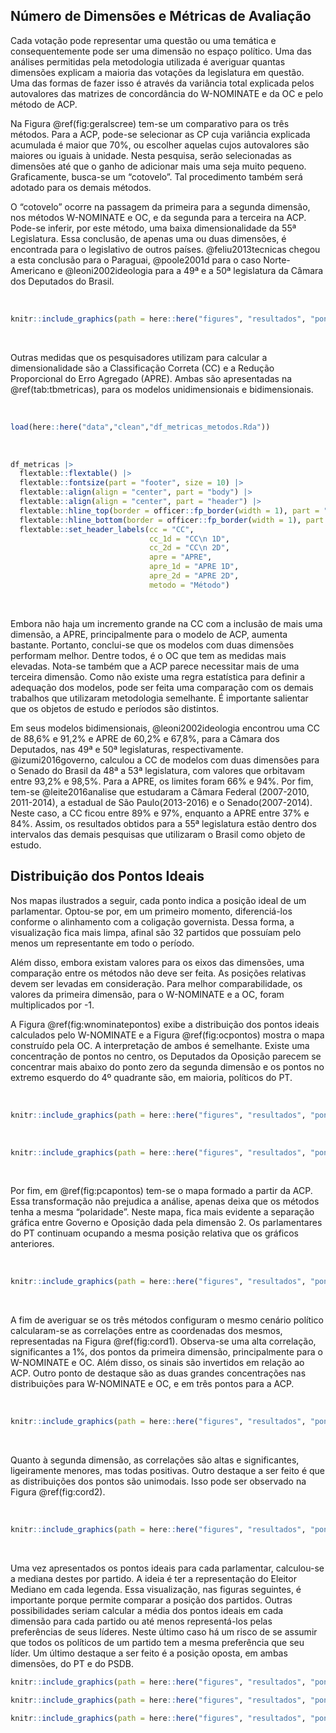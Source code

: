 ## Número de Dimensões e Métricas de Avaliação

Cada votação pode representar uma questão ou uma temática e consequentemente pode ser uma dimensão no espaço político. Uma das análises permitidas pela metodologia utilizada é averiguar quantas dimensões explicam a maioria das votações da legislatura em questão. Uma das formas de fazer isso é através da variância total explicada pelos autovalores das matrizes de concordância do W-NOMINATE e da OC e pelo método de ACP.

Na Figura \@ref(fig:geralscree) tem-se um comparativo para os três métodos. Para a ACP, pode-se selecionar as CP cuja variância explicada acumulada é maior que 70%, ou escolher aquelas cujos autovalores são maiores ou iguais à unidade. Nesta pesquisa, serão selecionadas as dimensões até que o ganho de adicionar mais uma seja muito pequeno. Graficamente, busca-se um "cotovelo". Tal procedimento também será adotado para os demais métodos.

O "cotovelo" ocorre na passagem da primeira para a segunda dimensão, nos métodos W-NOMINATE e OC, e da segunda para a terceira na ACP. Pode-se inferir, por este método, uma baixa dimensionalidade da 55ª Legislatura. Essa conclusão, de apenas uma ou duas dimensões, é encontrada para o legislativo de outros países. @feliu2013tecnicas chegou a esta conclusão para o Paraguai, @poole2001d para o caso Norte-Americano e @leoni2002ideologia para a 49ª e a 50ª legislatura da Câmara dos Deputados do Brasil.

<br>

```r
knitr::include_graphics(path = here::here("figures", "resultados", "pontos_ideais", "geral_screeplot.png"))


```

<br>

Outras medidas que os pesquisadores utilizam para calcular a dimensionalidade são a Classificação Correta (CC) e a Redução Proporcional do Erro Agregado (APRE). Ambas são apresentadas na \@ref(tab:tbmetricas), para os modelos unidimensionais e bidimensionais.


<br>

```r
load(here::here("data","clean","df_metricas_metodos.Rda"))
```

<br>


```r
df_metricas |> 
  flextable::flextable() |> 
  flextable::fontsize(part = "footer", size = 10) |> 
  flextable::align(align = "center", part = "body") |> 
  flextable::align(align = "center", part = "header") |> 
  flextable::hline_top(border = officer::fp_border(width = 1), part = "all") |> 
  flextable::hline_bottom(border = officer::fp_border(width = 1), part = "all") |> 
  flextable::set_header_labels(cc = "CC",
                               cc_1d = "CC\n 1D",
                               cc_2d = "CC\n 2D",
                               apre = "APRE",
                               apre_1d = "APRE 1D",
                               apre_2d = "APRE 2D",
                               metodo = "Método")


```

<br>

Embora não haja um incremento grande na CC com a inclusão de mais uma dimensão, a APRE, principalmente para o modelo de ACP, aumenta bastante. Portanto, conclui-se que os modelos com duas dimensões performam melhor. Dentre todos, é o OC que tem as medidas mais elevadas. Nota-se também que a ACP parece necessitar mais de uma terceira dimensão. Como não existe uma regra estatística para definir a adequação dos modelos, pode ser feita uma comparação com os demais trabalhos que utilizaram metodologia semelhante. É importante salientar que os objetos de estudo e períodos são distintos.  

Em seus modelos bidimensionais, @leoni2002ideologia encontrou uma CC de 88,6% e 91,2%  e APRE de 60,2% e 67,8%, para a Câmara dos Deputados, nas 49ª e 50ª legislaturas, respectivamente. @izumi2016governo, calculou a CC de modelos com duas dimensões para o Senado do Brasil da  48ª a 53ª legislatura, com valores que orbitavam entre 93,2% e 98,5%. Para a APRE, os limites foram 66% e 94%. Por fim, tem-se @leite2016analise que estudaram a Câmara Federal (2007-2010, 2011-2014), a estadual de São Paulo(2013-2016) e o Senado(2007-2014). Neste caso, a CC ficou entre 89% e 97%, enquanto a APRE entre 37% e 84%. Assim, os resultados obtidos para a 55ª legislatura estão dentro dos intervalos das demais pesquisas que utilizaram o Brasil como objeto de estudo.



## Distribuição dos Pontos Ideais

Nos mapas ilustrados a seguir, cada ponto indica a posição ideal de um parlamentar. Optou-se por, em um primeiro momento, diferenciá-los conforme o alinhamento com a coligação governista. Dessa forma, a visualização fica mais limpa, afinal são 32 partidos que possuíam pelo menos um representante em todo o período.

Além disso, embora existam valores para os eixos das dimensões, uma comparação entre os métodos não deve ser feita. As posições relativas devem ser levadas em consideração. Para melhor comparabilidade, os valores da primeira dimensão, para o W-NOMINATE e a OC, foram multiplicados por -1.

A Figura \@ref(fig:wnominatepontos) exibe a distribuição dos pontos ideais calculados pelo W-NOMINATE e a Figura \@ref(fig:ocpontos) mostra o mapa construído pela OC. A interpretação de ambos é semelhante. Existe uma concentração de pontos no centro, os Deputados da Oposição parecem se concentrar mais abaixo do ponto zero da segunda dimensão e os pontos no extremo esquerdo do 4º quadrante são, em maioria, políticos do PT.

<br>


```r
knitr::include_graphics(path = here::here("figures", "resultados", "pontos_ideais", "grafico_wnominate_pontos.png"))


```

<br>

```r
knitr::include_graphics(path = here::here("figures", "resultados", "pontos_ideais", "grafico_oc_pontos.png"))


```

<br>

Por fim, em \@ref(fig:pcapontos) tem-se o mapa formado a partir da ACP. Essa transformação não prejudica a análise, apenas deixa que os métodos tenha a mesma "polaridade". Neste mapa, fica mais evidente a separação gráfica entre Governo e Oposição dada pela dimensão 2. Os parlamentares do PT continuam ocupando a mesma posição relativa que os gráficos anteriores.

<br>

```r
knitr::include_graphics(path = here::here("figures", "resultados", "pontos_ideais", "grafico_radar_pca_pontos.png"))


```

<br>

A fim de averiguar se os três métodos configuram o mesmo cenário político calcularam-se as correlações entre as coordenadas dos mesmos, representadas na Figura \@ref(fig:cord1). Observa-se uma alta correlação, significantes a 1%, dos pontos da primeira dimensão, principalmente para o W-NOMINATE e OC. Além disso, os sinais são invertidos em relação ao ACP. Outro ponto de destaque são as duas grandes concentrações nas distribuições para W-NOMINATE e OC, e em três pontos para a ACP.

<br>

```r
knitr::include_graphics(path = here::here("figures", "resultados", "pontos_ideais", "correlacao_d1.png"))


```

<br>

Quanto à segunda dimensão, as correlações são altas e significantes, ligeiramente menores, mas todas positivas. Outro destaque a ser feito é que as distribuições dos pontos são unimodais. Isso pode ser observado na Figura \@ref(fig:cord2).

<br>


```r
knitr::include_graphics(path = here::here("figures", "resultados", "pontos_ideais", "correlacao_d2.png"))


```

<br>

Uma vez apresentados os pontos ideais para cada parlamentar, calculou-se a mediana destes por partido. A ideia é ter a representação do Eleitor Mediano em cada legenda. Essa visualização, nas figuras seguintes, é importante porque permite comparar a posição dos partidos. Outras possibilidades seriam calcular a média dos pontos ideais em cada dimensão para cada partido ou até menos representá-los pelas preferências de seus líderes. Neste último caso há um risco de se assumir que todos os políticos de um partido tem a mesma preferência que seu líder. Um último destaque a ser feito é a posição oposta, em ambas dimensões, do PT e do PSDB.


```r
knitr::include_graphics(path = here::here("figures", "resultados", "pontos_ideais", "grafico_wnominate_mediano.png"))


```

  

```r
knitr::include_graphics(path = here::here("figures", "resultados", "pontos_ideais", "grafico_oc_mediano.png"))


```

  

```r
knitr::include_graphics(path = here::here("figures", "resultados", "pontos_ideais", "grafico_acp_mediano.png"))


```





